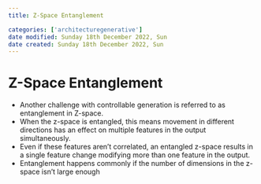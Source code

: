 ```yaml
---
title: Z-Space Entanglement

categories: ['architecturegenerative']
date modified: Sunday 18th December 2022, Sun
date created: Sunday 18th December 2022, Sun
---
```


# Z-Space Entanglement

- Another challenge with controllable generation is referred to as entanglement in Z-space.
- When the z-space is entangled, this means movement in different directions has an effect on multiple features in the output simultaneously.
- Even if these features aren't correlated, an entangled z-space results in a single feature change modifying more than one feature in the output.
- Entanglement happens commonly if the number of dimensions in the z-space isn't large enough



